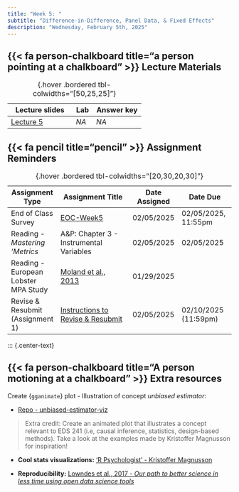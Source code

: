 ```yaml
---
title: "Week 5: "
subtitle: "Difference-in-Difference, Panel Data, & Fixed Effects"
description: "Wednesday, February 5th, 2025"
---
```



## {{< fa person-chalkboard title="a person pointing at a chalkboard" >}} Lecture Materials {#lecture-materials}

| Lecture slides | Lab | Answer key |
|----------------|-----|------------|
| [Lecture 5](https://drive.google.com/file/d/1vgmrn4C25WNNQrp6VRvy5qCJWh5LgMLK/view?usp=sharing){target="_blank"} | *NA* | *NA* |

: {.hover .bordered tbl-colwidths="[50,25,25]"} 


## {{< fa pencil title="pencil" >}} Assignment Reminders {#assignment-reminders}

| Assignment Type | Assignment Title                              | Date Assigned  | Date Due                   |
|-----------------|-----------------------------------------------|----------------|----------------------------|
| End of Class Survey | [EOC-Week5](https://docs.google.com/forms/d/e/1FAIpQLSfHwZ6rxctARaYdPJBguBVeYdIPqzhSaRUmQv6jHKY7LUY5TA/viewform?usp=sharing){target="_blank"} | 02/05/2025 | 02/05/2025, 11:55pm |
| Reading - *Mastering 'Metrics*  | A&P: Chapter 3 - Instrumental Variables | 02/05/2025 | 02/05/2025 |
| Reading - European Lobster MPA Study | [Moland et al., 2013](https://drive.google.com/file/d/1TjKa7gH9YVCSpG4HeWb7LFFbsqoSEYeQ/view?usp=sharing){target="_blank"} | 01/29/2025 |  |
|Revise & Resubmit (Assignment 1) | [Instructions to Revise & Resubmit](){target="_blank"} | 02/05/2025 | 02/10/2025 (11:59pm)|


: {.hover .bordered tbl-colwidths="[20,30,20,30]"} 

::: {.center-text}


## {{< fa person-chalkboard title="A person motioning at a chalkboard" >}} [**Extra resources**]{.teal-text .body-text-m}

Create {`gganimate`} plot - Illustration of concept *unbiased estimator*: \

- [Repo - unbiased-estimator-viz](https://github.com/garberadamc/unbiased-estimator-viz.git)

> Extra credit: Create an animated plot that illustrates a concept relevant to EDS 241 (i.e, causal inference, statistics, design-based methods). Take a look at the examples made by Kristoffer Magnusson for inspiration!

- **Cool stats visualizations:** ['R Psychologist' - Kristoffer Magnusson](https://rpsychologist.com/viz/)

- **Reproducibility:** [Lowndes et al., 2017 - *Our path to better science in less time using open
data science tools*](https://drive.google.com/file/d/1gEqGjKmrlt96k0a-JURtbIHnc_VIUiyK/view?usp=drive_link)

